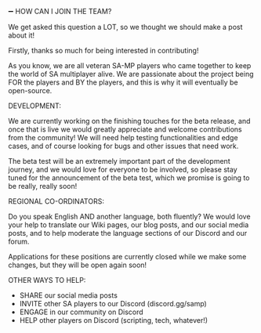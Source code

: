 ➖ HOW CAN I JOIN THE TEAM?

We get asked this question a LOT, so we thought we should make a post about it!

Firstly, thanks so much for being interested in contributing!

As you know, we are all veteran SA-MP players who came together to keep the world of SA multiplayer alive. We are passionate about the project being FOR the players and BY the players, and this is why it will eventually be open-source.

DEVELOPMENT:

We are currently working on the finishing touches for the beta release, and once that is live we would greatly appreciate and welcome contributions from the community! We will need help testing functionalities and edge cases, and of course looking for bugs and other issues that need work.

The beta test will be an extremely important part of the development journey, and we would love for everyone to be involved, so please stay tuned for the announcement of the beta test, which we promise is going to be really, really soon!

REGIONAL CO-ORDINATORS:

Do you speak English AND another language, both fluently? We would love your help to translate our Wiki pages, our blog posts, and our social media posts, and to help moderate the language sections of our Discord and our forum.

Applications for these positions are currently closed while we make some changes, but they will be open again soon!

OTHER WAYS TO HELP:

- SHARE our social media posts
- INVITE other SA players to our Discord (discord.gg/samp)
- ENGAGE in our community on Discord
- HELP other players on Discord (scripting, tech, whatever!)
